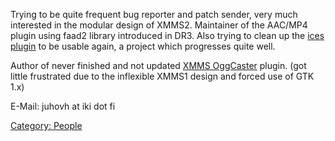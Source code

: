 {{Navbar}}

Trying to be quite frequent bug reporter and patch sender, very much interested in the modular design of XMMS2. Maintainer of the AAC/MP4 plugin using faad2 library introduced in DR3. Also trying to clean up the [[Component:ices|ices plugin]] to be usable again, a project which progresses quite well.

Author of never finished and not updated [http://xmms-oggcaster.sf.net/ XMMS OggCaster] plugin. (got little frustrated due to the inflexible XMMS1 design and forced use of GTK 1.x)

E-Mail: juhovh at iki dot fi

[[Category: People]]